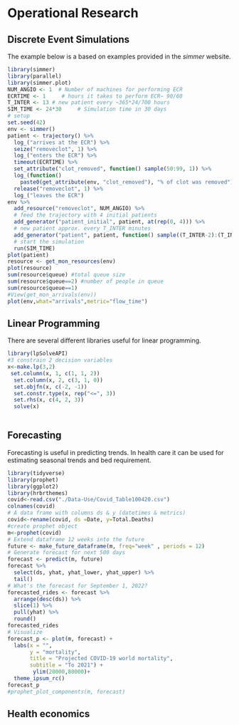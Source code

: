 # Operational Research

## Discrete Event Simulations
The example below is a based on examples provided in the _simmer_ website.
```r
library(simmer)
library(parallel)
library(simmer.plot)
NUM_ANGIO <- 1  # Number of machines for performing ECR
ECRTIME <- 1     # hours it takes to perform ECR~ 90/60
T_INTER <- 13 # new patient every ~365*24/700 hours
SIM_TIME <- 24*30     # Simulation time in 30 days
# setup
set.seed(42)
env <- simmer()
patient <- trajectory() %>%
  log_("arrives at the ECR") %>%
  seize("removeclot", 1) %>%
  log_("enters the ECR") %>%
  timeout(ECRTIME) %>%
  set_attribute("clot_removed", function() sample(50:99, 1)) %>%
  log_(function() 
    paste0(get_attribute(env, "clot_removed"), "% of clot was removed")) %>%
  release("removeclot", 1) %>%
  log_("leaves the ECR")
env %>%
  add_resource("removeclot", NUM_ANGIO) %>%
  # feed the trajectory with 4 initial patients
  add_generator("patient_initial", patient, at(rep(0, 4))) %>%
  # new patient approx. every T_INTER minutes
  add_generator("patient", patient, function() sample((T_INTER-2):(T_INTER+2), 1)) %>%
  # start the simulation
  run(SIM_TIME)
plot(patient)
resource <- get_mon_resources(env)
plot(resource)
sum(resource$queue) #total queue size
sum(resource$queue==2) #number of people in queue
sum(resource$queue==1)
#View(get_mon_arrivals(env))
plot(env,what="arrivals",metric="flow_time")
```

## Linear Programming
There are several different libraries useful for linear programming.

```r
library(lpSolveAPI)
#3 constrain 2 decision variables
x<-make.lp(3,2)
 set.column(x, 1, c(1, 1, 2)) 
  set.column(x, 2, c(3, 1, 0)) 
  set.objfn(x, c(-2, -1)) 
  set.constr.type(x, rep("<=", 3)) 
  set.rhs(x, c(4, 2, 3)) 
  solve(x)
  
```

## Forecasting
Forecasting is useful in predicting trends. In health care it can be used for estimating seasonal trends and bed requirement. 

```r
library(tidyverse)
library(prophet)
library(ggplot2)
library(hrbrthemes)
covid<-read.csv("./Data-Use/Covid_Table100420.csv")
colnames(covid)
# A data frame with columns ds & y (datetimes & metrics)
covid<-rename(covid, ds =Date, y=Total.Deaths)
#create prophet object
m<-prophet(covid)
# Extend dataframe 12 weeks into the future
future <- make_future_dataframe(m, freq="week" , periods = 12)
# Generate forecast for next 500 days
forecast <- predict(m, future)
forecast %>% 
  select(ds, yhat, yhat_lower, yhat_upper) %>%
  tail()
# What's the forecast for September 1, 2022?
forecasted_rides <- forecast %>%
  arrange(desc(ds)) %>%
  slice(1) %>%
  pull(yhat) %>%
  round()
forecasted_rides
# Visualize
forecast_p <- plot(m, forecast) + 
  labs(x = "", 
       y = "mortality", 
       title = "Projected COVID-19 world mortality", 
       subtitle = "To 2021") +
        ylim(20000,80000)+
  theme_ipsum_rc()
forecast_p
#prophet_plot_components(m, forecast)
```

## Health economics


